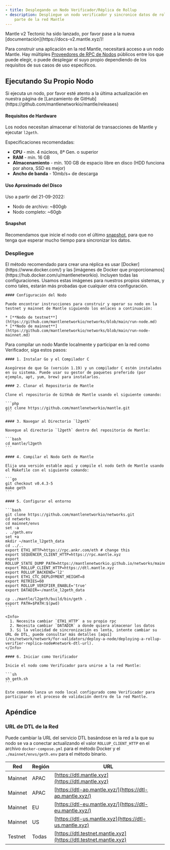 ```yaml
---
- title: Desplegando un Nodo Verificador/Réplica de Rollup
- description: Despliegue un nodo verificador y sincronice datos de rollup como
    parte de la red Mantle
---
```


<Warning>
  Mantle v2 Tectonic ha sido lanzado, por favor pase a la nueva [documentación](https://docs-v2.mantle.xyz/)!
</Warning>

Para construir una aplicación en la red Mantle, necesitará acceso a un nodo Mantle. Hay múltiples [Proveedores de RPC de Nodos](/network/network/for-devs/resources-and-tooling/node-rpc-providers) públicos entre los que puede elegir, o puede desplegar el suyo propio dependiendo de los requisitos de sus casos de uso específicos.

## Ejecutando Su Propio Nodo

<Warning>
  Si ejecuta un nodo, por favor esté atento a la última actualización en nuestra página de [Lanzamiento de GitHub](https://github.com/mantlenetworkio/mantle/releases)
</Warning>

#### **Requisitos de Hardware**

Los nodos necesitan almacenar el historial de transacciones de Mantle y ejecutar `l2geth`.

Especificaciones recomendadas:

* **CPU** - mín. 4 núcleos, 8ª Gen. o superior
* **RAM** - mín. 16 GB
* **Almacenamiento** - mín. 100 GB de espacio libre en disco (HDD funciona por ahora, SSD es mejor)
* **Ancho de banda** - 10mb/s+ de descarga

#### Uso Aproximado del Disco

Uso a partir del 21-09-2022:

* Nodo de archivo: \~800gb
* Nodo completo: \~60gb

#### Snapshot

Recomendamos que inicie el nodo con el último [snapshot](https://github.com/mantlenetworkio/networks/blob/main/run-node-mainnet.md#download-latest-snapshot-from-mantle), para que no tenga que esperar mucho tiempo para sincronizar los datos.

### Despliegue

<Tabs>
  <Tab title="Ejecutando el nodo con Docker">
    El método recomendado para crear una réplica es usar [Docker](https://www.docker.com/) y las [imágenes de Docker que proporcionamos](https://hub.docker.com/u/mantlenetworkio). Incluyen todas las configuraciones. Usamos estas imágenes para nuestros propios sistemas, y como tales, estarán más probadas que cualquier otra configuración.

    #### Configuración del Nodo

    Puede encontrar instrucciones para construir y operar su nodo en la testnet y mainnet de Mantle siguiendo los enlaces a continuación:

    * [**Nodo de testnet**](https://github.com/mantlenetworkio/networks/blob/main/run-node.md)
    * [**Nodo de mainnet**](https://github.com/mantlenetworkio/networks/blob/main/run-node-mainnet.md)
  </Tab>

  <Tab title="Ejecutando el nodo desde el binario">
    Para compilar un nodo Mantle localmente y participar en la red como Verificador, siga estos pasos:

    #### 1. Instalar Go y el Compilador C

    Asegúrese de que Go (versión 1.19) y un compilador C estén instalados en su sistema. Puede usar su gestor de paquetes preferido (por ejemplo, apt, yum, brew) para instalarlos.

    #### 2. Clonar el Repositorio de Mantle

    Clone el repositorio de GitHub de Mantle usando el siguiente comando:

    ```php
    git clone https://github.com/mantlenetworkio/mantle.git
    ```

    #### 3. Navegar al Directorio `l2geth`

    Navegue al directorio `l2geth` dentro del repositorio de Mantle:

    ```bash
    cd mantle/l2geth
    ```

    #### 4. Compilar el Nodo Geth de Mantle

    Elija una versión estable aquí y compile el nodo Geth de Mantle usando el Makefile con el siguiente comando:

    ```go
    git checkout v0.4.3-5
    make geth
    ```

    #### 5. Configurar el entorno

    ```bash
    git clone https://github.com/mantlenetworkio/networks.git
    cd networks
    cd mainnet/envs
    set -a
    . ./geth.env
    set +a 
    mkdir ~/mantle_l2geth_data
    cd ../..
    export ETH1_HTTP=https://rpc.ankr.com/eth # change this
    export SEQUENCER_CLIENT_HTTP=https://rpc.mantle.xyz
    export ROLLUP_STATE_DUMP_PATH=https://mantlenetworkio.github.io/networks/mainnet/genesis.json
    export ROLLUP_CLIENT_HTTP=https://dtl.mantle.xyz
    export ROLLUP_BACKEND='l2'
    export ETH1_CTC_DEPLOYMENT_HEIGHT=8
    export RETRIES=60
    export ROLLUP_VERIFIER_ENABLE='true'
    export DATADIR=~/mantle_l2geth_data

    cp ../mantle/l2geth/build/bin/geth .
    export PATH=$PATH:$(pwd)
    ```

    <Info>
      1. Necesita cambiar `ETH1_HTTP` a su propio rpc
      2. Necesita cambiar `DATADIR` a donde quiera almacenar los datos
      3. Si la velocidad de sincronización es lenta, intente cambiar su URL de DTL, puede consultar más detalles [aquí](/es/network/network/for-validators/deploy-a-node/deploying-a-rollup-verifier-replica-node#network-dtl-url).
    </Info>

    #### 6. Iniciar como Verificador

    Inicie el nodo como Verificador para unirse a la red Mantle:

    ```sh
    sh geth.sh
    ```

    Este comando lanza un nodo local configurado como Verificador para participar en el proceso de validación dentro de la red Mantle.
  </Tab>
</Tabs>

## Apéndice

### URL de DTL de la Red

Puede cambiar la URL del servicio DTL basándose en la red a la que su nodo se va a conectar actualizando el valor `ROLLUP_CLIENT_HTTP` en el archivo `docker-compose.yml` para el método Docker y el `./mainnet/envs/geth.env` para el método binario.

| Red     | Región | URL                                                              |
| ------- | ------ | ---------------------------------------------------------------- |
| Mainnet | APAC   | [https://dtl.mantle.xyz](https://dtl.mantle.xyz)                 |
| Mainnet | APAC   | [https://dtl-ap.mantle.xyz/](https://dtl-ap.mantle.xyz/)         |
| Mainnet | EU     | [https://dtl-eu.mantle.xyz/](https://dtl-eu.mantle.xyz/)         |
| Mainnet | US     | [https://dtl-us.mantle.xyz](https://dtl-us.mantle.xyz)           |
| Testnet | Todas  | [https://dtl.testnet.mantle.xyz](https://dtl.testnet.mantle.xyz) |
